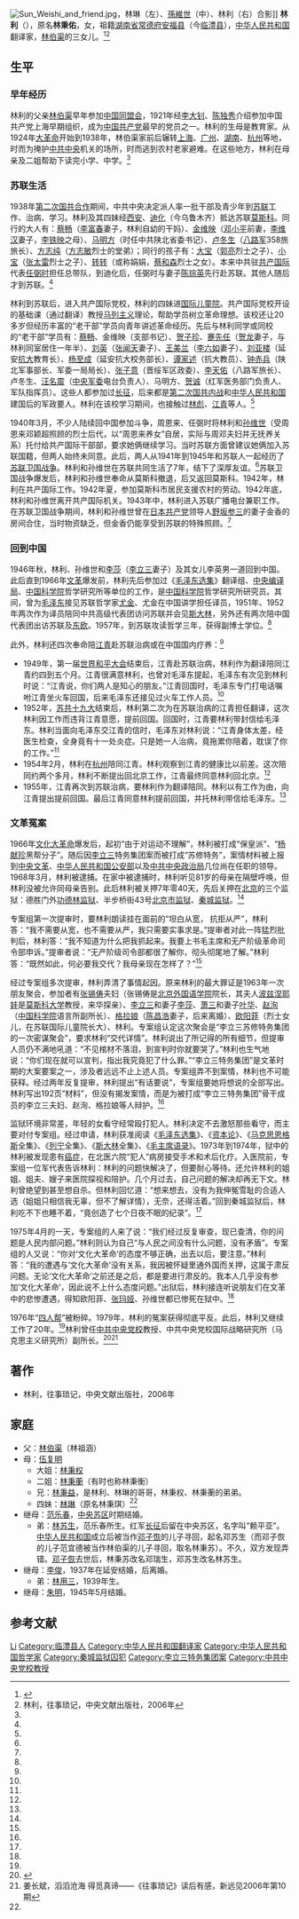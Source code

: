 {{Otheruses|林利}}
[[File:Sun_Weishi_and_friend.jpg|thumb]]，林琳（左）、[[孫維世|孫維世]]（中）、林利（右）合影]]
'''林利'''（{{bd|？|||}}），原名'''林秉佑'''，女，祖籍[[湖南省|湖南省]][[常德府|常德府]][[安福县_(清朝)|安福县]]（今[[临澧县|临澧县]]），[[中华人民共和国|中华人民共和国]]翻译家，[[林伯渠|林伯渠]]的三女儿。<ref name=xxsb>{{Cite web |url=http://www.china.com.cn/xxsb/txt/2006-08/29/content_7115594.htm |title=深刻的脚印，执着的追求，学习时报，2006-08-29 |access-date=2015-05-15 |archive-date=2015-05-18 |archive-url=https://web.archive.org/web/20150518084239/http://www.china.com.cn/xxsb/txt/2006-08/29/content_7115594.htm |dead-url=no }}</ref><ref name=linli>林利，往事琐记，中央文献出版社，2006年</ref>

== 生平 ==
=== 早年经历 ===
林利的父亲[[林伯渠|林伯渠]]早年参加[[中国同盟会|中国同盟会]]，1921年经[[李大钊|李大钊]]、[[陈独秀|陈独秀]]介绍参加中国共产党上海早期组织，成为[[中国共产党|中国共产党]]最早的党员之一。林利的生母是教育家。从1924年[[大革命|大革命]]开始到1938年，林伯渠家前后辗转[[上海|上海]]、[[广州|广州]]、[[湖南|湖南]]、[[杭州|杭州]]等地，时而为掩护[[中共中央|中共中央]]机关的场所，时而逃到农村老家避难。在这些地方，林利在母亲及二姐帮助下读完小学、中学。<ref name=xxsb/>

=== 苏联生活 ===
1938年[[第二次国共合作|第二次国共合作]]期间，中共中央决定派人率一批干部及青少年到[[苏联|苏联]]工作、治病、学习。林利及其四妹经[[西安|西安]]、[[迪化|迪化]]（今乌鲁木齐）抵达苏联[[莫斯科|莫斯科]]。同行的大人有：[[蔡畅|蔡畅]]（[[李富春|李富春]]妻子，林利自幼的干妈）、[[金维映|金维映]]（[[邓小平|邓小平]]前妻，[[李维汉|李维汉]]妻子，[[李铁映|李铁映]]之母）、[[马明方|马明方]]（时任中共陕北省委书记）、[[卢冬生|卢冬生]]（[[八路军|八路军]]358旅旅长）、[[方志纯|方志纯]]（[[方志敏|方志敏]]烈士的堂弟）；同行的孩子有：[[郭志成|大宝]]（[[郭亮_(工人运动领袖)|郭亮]]烈士之子）、[[张芝明|小宝]]（[[张太雷|张太雷]]烈士之子）、[[蔡转|转转]]（或称娟娟，[[蔡和森|蔡和森]]烈士之女）。本来中共驻[[共产国际|共产国际]]代表[[任弼时|任弼时]]担任总带队，到迪化后，任弼时与妻子[[陈琮英|陈琮英]]先行赴苏联。其他人随后才到苏联。<ref name=xxsb/>

林利到苏联后，进入共产国际党校，林利的四妹进[[国际儿童院|国际儿童院]]。共产国际党校开设的基础课（通过翻译）教授[[马列主义|马列主义]]理论，帮助学员树立革命理想。该校还让20多岁但经历丰富的“老干部”学员向青年讲述革命经历。先后与林利同学或同校的“老干部”学员有：[[蔡畅|蔡畅]]、金维映（支部书记）、[[贺子珍|贺子珍]]、[[蹇先任|蹇先任]]（[[贺龙|贺龙]]妻子，与林利同室居住一年半）、[[刘英_(中国共产党党员)|刘英]]（[[张闻天|张闻天]]妻子）、[[王美兰|王美兰]]（[[李六如|李六如]]妻子）、[[刘亚楼|刘亚楼]]（延安[[抗大|抗大]]教育长）、[[杨至成|杨至成]]（延安抗大校务部长）、[[谭家述|谭家述]]（抗大教员）、[[钟赤兵|钟赤兵]]（陕北军事部长、军委一局局长）、[[张子意|张子意]]（晋绥军区政委）、[[李天佑|李天佑]]（八路军旅长）、卢冬生、[[汪名震|汪名震]]（[[中央军委|中央军委]]电台负责人）、马明方、[[贺诚|贺诚]]（红军医务部门负责人、军队指挥员）。这些人都参加过[[长征|长征]]，后来都是[[第二次国共内战|第二次国共内战]]和[[中华人民共和国|中华人民共和国]]建国后的军政要人。林利在该校学习期间，也接触过[[林彪|林彪]]、[[江青|江青]]等人。<ref name=xxsb/>

1940年3月，不少人陆续回中国参加斗争，周恩来、任弼时将林利和[[孙维世|孙维世]]（受周恩来邓颖超照顾的烈士后代，以“周恩来养女”自居，实际与周邓夫妇并无抚养关系）托付给共产国际干部部，要求她俩继续学习。当时苏联方面曾建议她俩加入苏联国籍，但两人始终未同意。此后，两人从1941年到1945年和苏联人一起经历了[[苏联卫国战争|苏联卫国战争]]。林利和孙维世在苏联共同生活了7年，结下了深厚友谊。<ref name=xxsb/>苏联卫国战争爆发后，林利和孙维世奉命从莫斯科撤退，后又返回莫斯科。1942年，林利在共产国际工作。1942年夏，参加莫斯科市居民支援农村的劳动。1942年底，林利和孙维世离开共产国际机关。1943年中，林利进入苏联广播电台兼职工作。在苏联卫国战争期间，林利和孙维世曾在[[日本共产党|日本共产党]]领导人[[野坂参三|野坂参三]]的妻子金香的房间合住，当时物资缺乏，但金香仍能享受到苏联的特殊照顾。<ref name=linli/>

=== 回到中国 ===
1946年秋，林利、孙维世和[[李莎|李莎]]（[[李立三|李立三]]妻子）及其女儿李英男一道回到中国。此后直到1966年[[文革|文革]]爆发前，林利先后参加过《[[毛泽东选集|毛泽东选集]]》翻译组、[[中央编译局|中央编译局]]、[[中国科学院|中国科学院]]哲学研究所等单位的工作，是[[中国科学院|中国科学院]]哲学研究所研究员。其间，曾为[[毛泽东|毛泽东]]接见苏联哲学家[[帕维尔·费奥多罗维奇·尤金|尤金]]、尤金在中国讲学担任译员，1951年、1952年两次作为译员陪同中共高级代表团访问苏联并会见[[斯大林|斯大林]]，另外还有两次陪中国代表团出访苏联及[[东欧|东欧]]。1957年，到苏联攻读哲学三年，获得副博士学位。<ref name=xxsb/>

此外，林利还四次奉命陪[[江青|江青]]赴苏联治病或在中国国内疗养：<ref name=linli/>
* 1949年，第一届[[世界和平大会|世界和平大会]]结束后，江青赴苏联治病，林利作为翻译陪同江青约四到五个月。江青很满意林利，也曾对毛泽东提起，毛泽东有次见到林利时说：“江青说，你们两人是知心的朋友。”江青回国时，毛泽东专门打电话嘱咐江青坐火车回国，后来毛泽东还接见过火车工作人员。<ref name=linli/>
* 1952年，[[苏共十九大|苏共十九大]]结束后，林利第二次为在苏联治病的江青担任翻译，这次林利因工作而违背江青意愿，提前回国。回国时，江青要林利带封信给毛泽东。林利当面向毛泽东交江青的信时，毛泽东对林利说：“江青身体太差，经医生检查，全身竟有十一处炎症。只是她一人治病，竟拖累你陪着，耽误了你的工作。”<ref name=linli/>
* 1954年2月，林利在[[杭州|杭州]]陪同江青。林利观察到江青的健康比以前差。这次陪同约两个多月，林利不断提出回北京工作，江青最终同意林利回北京。<ref name=linli/>
* 1955年，江青再次到苏联治病，要林利作为翻译陪同。林利以有工作为由，向江青提出提前回国。最后江青同意林利提前回国，并托林利带信给毛泽东。<ref name=linli/>

=== 文革冤案 ===
1966年[[文化大革命|文化大革命]]爆发后，起初“由于对运动不理解”，林利被打成“保皇派”、“[[杨献珍|杨献珍]]黑帮分子”。随后因[[李立三|李立三]]特务集团案而被打成“苏修特务”，案情材料被上报到[[中央文革|中央文革]]、[[中华人民共和国公安部|中华人民共和国公安部]]以及[[中共中央政治局|中共中央政治局]]几位尚在任职的领导。1968年3月，林利被逮捕。在家中被逮捕时，林利听见81岁的母亲在隔壁呼唤，但林利没被允许同母亲告别。此后林利被关押7年零40天，先后关押在[[北京|北京]]的三个监狱：德胜门外[[功德林监狱|功德林监狱]]、半步桥街43号[[北京市监狱|北京市监狱]]、[[秦城监狱|秦城监狱]]。<ref name=xxsb/>

专案组第一次提审时，要林利朗读挂在面前的“坦白从宽， 抗拒从严”，林利答：“我不需要从宽，也不需要从严，我只需要实事求是。”提审者对此一阵猛烈批判后，林利答：“我不知道为什么把我抓起来。我要上书毛主席和无产阶级革命司令部申诉。”提审者说：“无产阶级司令部都很了解你，彻头彻尾地了解。”林利答：“既然如此，何必要我交代？我母亲现在怎样了？”<ref name=xxsb/>

经过专案组多次提审，林利弄清了事情起因。原来林利的最大罪证是1963年一次朋友聚会，参加者有[[张锡俦|张锡俦]]夫妇（张锡俦是[[北京外国语学院|北京外国语学院]]院长，其夫人[[柳博芙·德米特里耶夫娜·波兹涅耶娃|波兹涅耶娃]]是[[莫斯科大学|莫斯科大学]]教授，来华探亲）、[[李立三|李立三]]和妻子[[李莎|李莎]]、[[萧三|萧三]]和妻子[[叶华_(萧三夫人)|叶华]]、[[赵洵|赵洵]]（[[中国科学院|中国科学院]]语言所副所长）、[[格拉娘|格拉娘]]（[[陈昌浩|陈昌浩]]妻子，后来离婚）、[[欧阳菲|欧阳菲]]（烈士女儿，在苏联国际儿童院长大）、林利。专案组认定这次聚会是“李立三苏修特务集团的一次密谋聚会”，要求林利“交代详情”。林利说出了所记得的所有细节，但提审人员仍不满地吼道：“不见棺材不落泪，到宣判时你就要哭了。”林利也生气地说：“你们现在就可以宣判，指出我究竟犯了什么罪。”“李立三特务集团”是文革时期的大案要案之一，涉及者远远不止上述人员。专案组弄不到案情，林利也不可能获释。经过两年反复提审，林利提出“有话要说”，专案组要她将想说的全部写出。林利写出192页“材料”，但没有揭发案情，而是为被打成“李立三特务集团”骨干成员的李立三夫妇、赵洵、格拉娘等人辩护。<ref name=xxsb/>

监狱环境非常差，年轻的女看守经常殴打犯人。林利决定不去激怒那些看守，而主要对付专案组。经过申请，林利获准阅读《[[毛泽东选集|毛泽东选集]]》、《[[资本论|资本论]]》、《[[马克思|马克思]][[恩格斯|恩格斯]]全集》、《[[列宁|列宁]]全集》、《[[斯大林|斯大林]]全集》、《[[毛主席语录|毛主席语录]]》。1973年到1974年，狱中的林利被发现患有[[癌症|癌症]]，在北医六院“犯人”病房接受手术和术后化疗。入医院前，专案组一位军代表告诉林利：林利的问题快解决了，但要耐心等待。还允许林利的姐姐、姐夫、嫂子来医院探视和陪护。几个月过去，自己问题的解决却再无下文。林利曾绝望到甚至想自杀。但林利回忆道：“想来想去，没有为我伸冤雪耻的合适人选（姐姐只相信我无辜，但不了解详情），无奈，还得活着。”回到秦城监狱后，林利吃不下也睡不着，“竟创造了七个日夜不眠的纪录”。<ref name=xxsb/>

1975年4月的一天，专案组的人来了说：“我们经过反复审查，现已查清，你的问题是人民内部问题。”林利则认为自己“与人民之间没有什么问题，没有矛盾”。专案组的人又说：“你对‘文化大革命’的态度不够正确，出去以后，要注意。”林利答：“我的遭遇与‘文化大革命’没有关系，我因被怀疑里通外国而关押，这属于肃反问题。无论‘文化大革命’之前还是之后，都是要进行肃反的。我本人几乎没有参加‘文化大革命’，因此说不上什么态度问题。”出狱后，林利接连听说朋友们在文革中的悲惨遭遇，得知欧阳菲、[[张玛娅|张玛娅]]、孙维世都已惨死在狱中。<ref name=xxsb/>

1976年“[[四人帮|四人帮]]”被粉碎。1979年，林利的冤案获得彻底平反。此后，林利又继续工作了20年。<ref name=xxsb/>林利曾任[[中共中央党校|中共中央党校]]教授、中共中央党校国际战略研究所（马克思主义研究所）副所长。<ref>{{Cite web |url=http://xcb.changde.gov.cn/art/2012/3/6/art_52751_991007.html |title=林伯渠教子故事，中国文明网，2012-03-06 |access-date=2015-05-15 |archive-date=2016-03-11 |archive-url=https://web.archive.org/web/20160311000144/http://xcb.changde.gov.cn/art/2012/3/6/art_52751_991007.html |dead-url=yes }}</ref><ref>姜长斌，滔滔沧海 得觅真谛——《往事琐记》读后有感，新远见2006年第10期</ref>

== 著作 ==
*林利，往事琐记，中央文献出版社，2006年

== 家庭 ==
*父：[[林伯渠|林伯渠]]（林祖涵）
*母：[[伍复明|伍复明]]
**大姐：[[林秉权|林秉权]]
**二姐：[[林秉蘅|林秉蘅]]（有时也称林秉衡）
**兄：[[林秉益|林秉益]]，是林利、林琳的哥哥，林秉权、林秉蘅的弟弟。
**四妹：[[林琳_(林伯渠之女)|林琳]]（原名林秉琪）<ref name=linli/>
*继母：[[范乐春|范乐春]]，[[中央苏区|中央苏区]]时期结婚。
**弟：[[林苏生|林苏生]]，范乐春所生。红军[[长征|长征]]后留在中央苏区，名字叫“赖平亚”。[[中华人民共和国|中华人民共和国]]成立后被当作[[邓子恢|邓子恢]]的儿子寻回，起名邓苏生（而邓子恢的儿子范宜德被当作林伯渠的儿子寻回，取名林秉苏）。不久，双方发现弄错。[[邓子恢|邓子恢]]去世后，林秉苏改名邓瑞生，邓苏生改名林苏生。
*继母：[[李俊_(林伯渠夫人)|李俊]]，1937年在延安结婚，后离婚。
**弟：[[林用三|林用三]]，1939年生。
*继母：[[朱明_(林伯渠夫人)|朱明]]，1945年5月结婚。

== 参考文献 ==
{{reflist}}

{{Authority control}}
{{DEFAULTSORT:Lin林}}
[[Category:林姓|Li]]
[[Category:临澧县人|Category:临澧县人]]
[[Category:中华人民共和国翻译家|Category:中华人民共和国翻译家]]
[[Category:中华人民共和国哲学家|Category:中华人民共和国哲学家]]
[[Category:秦城监狱囚犯|Category:秦城监狱囚犯]]
[[Category:李立三特务集团案|Category:李立三特务集团案]]
[[Category:中共中央党校教授|Category:中共中央党校教授]]
